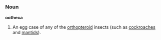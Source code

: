 ===Noun===
'''ootheca'''

# An egg case of any of the [[orthopteroid]] insects (such as [[cockroach]]es and [[mantid]]s).